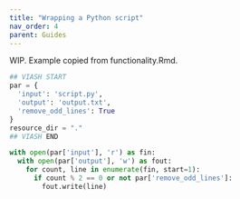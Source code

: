 ```yaml
---
title: "Wrapping a Python script"
nav_order: 4
parent: Guides
---
```


WIP. Example copied from functionality.Rmd.

```python
## VIASH START
par = {
  'input': 'script.py',
  'output': 'output.txt',
  'remove_odd_lines': True
}
resource_dir = "."
## VIASH END

with open(par['input'], 'r') as fin:
  with open(par['output'], 'w') as fout:
    for count, line in enumerate(fin, start=1):
      if count % 2 == 0 or not par['remove_odd_lines']:
        fout.write(line)
```
